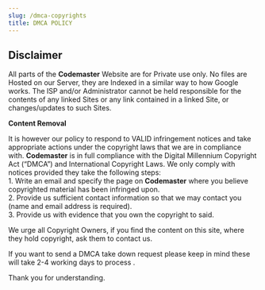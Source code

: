 ```yaml
---
slug: /dmca-copyrights
title: DMCA POLICY
---
```


## **Disclaimer**

All parts of the **Codemaster** Website are for Private use only. No files are Hosted on our Server, they are Indexed in a similar way to how Google works. The ISP and/or Administrator cannot be held responsible for the contents of any linked Sites or any link contained in a linked Site, or changes/updates to such Sites.

**Content Removal**

It is however our policy to respond to VALID infringement notices and take appropriate actions under the copyright laws that we are in compliance with. **Codemaster** is in full compliance with the Digital Millennium Copyright Act (“DMCA”) and International Copyright Laws. We only comply with notices provided they take the following steps:  
1\. Write an email and specify the page on **Codemaster** where you believe copyrighted material has been infringed upon.  
2\. Provide us sufficient contact information so that we may contact you (name and email address is required).  
3\. Provide us with evidence that you own the copyright to said.

We urge all Copyright Owners, if you find the content on this site, where they hold copyright, ask them to contact us.

If you want to send a DMCA take down request please keep in mind these will take 2-4 working days to process .

Thank you for understanding.
